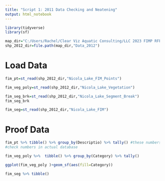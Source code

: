 ```yaml
---
title: "Script 1: 2011 Data Checking and Neatening"
output: html_notebook
---
```




```r
library(tidyverse)
library(sf)
```


```r
map_dir="C:/Users/Rachel/Clear Viz Aquatic Consulting/LLC 2023 FIMP RFPs - General/Nicola_Lake_FIMP_RFP/Mapping"
shp_2012_dir=file.path(map_dir,"Data_2012")
```

# Load Data
```r
fim_pt=st_read(shp_2012_dir,"Nicola_Lake_FIM_Points")
```
```r
fim_veg_poly=st_read(shp_2012_dir,"Nicola_Lake_Vegetation")
```

```r
fim_seg_brk=st_read(shp_2012_dir,"Nicola_Lake_Segment_Break")
fim_seg_brk
```
```r
fim_seg=st_read(shp_2012_dir,"Nicola_Lake_FIM")
```

# Proof Data
```r
fim_pt %>% tibble() %>% group_by(Descriptio) %>% tally() #these numbers do match what is in the report #154 groynes and 15 boat launches
#check numbers in actual database
```
```r
fim_veg_poly %>%  tibble() %>% group_by(Category) %>% tally()
```
```r
ggplot(fim_veg_poly )+geom_sf(aes(fill=Category))
```
```r
fim_seg %>% tibble()
```



